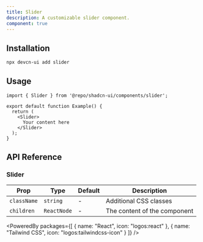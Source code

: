 ```yaml
---
title: Slider
description: A customizable slider component.
component: true
---
```


<ComponentPreview name="slider" />

## Installation

```bash
npx devcn-ui add slider
```

## Usage

```tsx
import { Slider } from '@repo/shadcn-ui/components/slider';

export default function Example() {
  return (
    <Slider>
      Your content here
    </Slider>
  );
}
```

## API Reference

### Slider

| Prop | Type | Default | Description |
| --- | --- | --- | --- |
| `className` | `string` | - | Additional CSS classes |
| `children` | `ReactNode` | - | The content of the component |

<PoweredBy packages={[
  { name: "React", icon: "logos:react" },
  { name: "Tailwind CSS", icon: "logos:tailwindcss-icon" }
]} />
